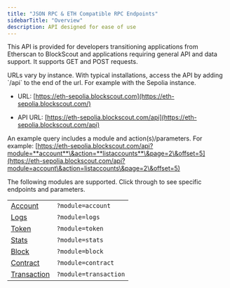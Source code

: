```yaml
---
title: "JSON RPC & ETH Compatible RPC Endpoints"
sidebarTitle: "Overview"
description: API designed for ease of use
---
```


This API is provided for developers transitioning applications from Etherscan to BlockScout and applications requiring general API and data support. It supports GET and POST requests.

<Info>
URLs vary by instance. With typical installations, access the API by adding `/api` to the end of the url. For example with the Sepolia instance.

* URL: [https://eth-sepolia.blockscout.com](https://eth-sepolia.blockscout.com/)

* API URL: [https://eth-sepolia.blockscout.com/api](https://eth-sepolia.blockscout.com/api)

An example query includes a module and action(s)/parameters. For example: [https://eth-sepolia.blockscout.com/api?module=**account**\&action=**listaccounts**\&page=2\&offset=5](https://eth-sepolia.blockscout.com/api?module=account\&action=listaccounts\&page=2\&offset=5)

</Info>

The following modules are supported. Click through to see specific endpoints and parameters.

|                                           |                       |
| ----------------------------------------- | --------------------- |
| [Account](/devs/apis/rpc/account)         | `?module=account`     |
| [Logs](/devs/apis/rpc/logs)               | `?module=logs`        |
| [Token](/devs/apis/rpc/token)             | `?module=token`       |
| [Stats](/devs/apis/rpc/stats)             | `?module=stats`       |
| [Block](/devs/apis/rpc/block)             | `?module=block`       |
| [Contract](/devs/apis/rpc/contract)       | `?module=contract`    |
| [Transaction](/devs/apis/rpc/transaction) | `?module=transaction` |



